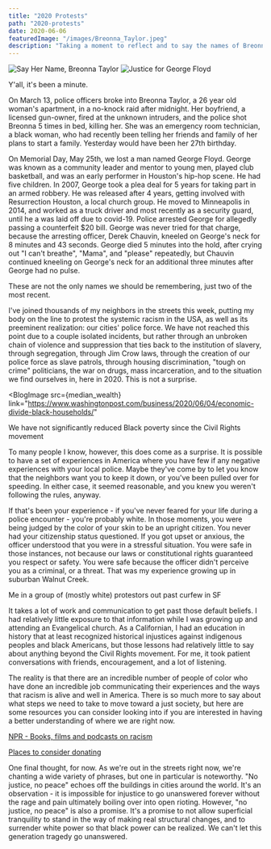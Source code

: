 ```yaml
---
title: "2020 Protests"
path: "2020-protests"
date: 2020-06-06
featuredImage: "/images/Breonna_Taylor.jpeg"
description: "Taking a moment to reflect and to say the names of Breonna Taylor and George Floyd"
---
```



<FlexImages>
  <img src={Breonna} alt="Say Her Name, Breonna Taylor" />
  <img src={George} alt="Justice for George Floyd" />
</FlexImages>
<Helmet
meta={[
{
name: `og:image`,
content: `https://kaipeacock.com` + Breonna,
},
]}
/>

Y'all, it's been a minute.

On March 13, police officers broke into Breonna Taylor, a 26 year old woman's apartment, in a no-knock raid after midnight. Her boyfriend, a licensed gun-owner, fired at the unknown intruders, and the police shot Breonna 5 times in bed, killing her. She was an emergency room technician, a black woman, who had recently been telling her friends and family of her plans to start a family. Yesterday would have been her 27th birthday.

On Memorial Day, May 25th, we lost a man named George Floyd. George was known as a community leader and mentor to young men, played club basketball, and was an early performer in Houston's hip-hop scene. He had five children. In 2007, George took a plea deal for 5 years for taking part in an armed robbery. He was released after 4 years, getting involved with Resurrection Houston, a local church group. He moved to Minneapolis in 2014, and worked as a truck driver and most recently as a security guard, until he a was laid off due to covid-19. Police arrested George for allegedly passing a counterfeit &dollar;20 bill. George was never tried for that charge, because the arresting officer, Derek Chauvin, kneeled on George's neck for 8 minutes and 43 seconds. George died 5 minutes into the hold, after crying out "I can't breathe", "Mama", and "please" repeatedly, but Chauvin continued kneeling on George's neck for an additional three minutes after George had no pulse.

These are not the only names we should be remembering, just two of the most recent.

I've joined thousands of my neighbors in the streets this week, putting my body on the line to protest the systemic racism in the USA, as well as its preeminent realization: our cities' police force. We have not reached this point due to a couple isolated incidents, but rather through an unbroken chain of violence and suppression that ties back to the institution of slavery, through segregation, through Jim Crow laws, through the creation of our police force as slave patrols, through housing discrimination, "tough on crime" politicians, the war on drugs, mass incarceration, and to the situation we find ourselves in, here in 2020. This is not a surprise.

<BlogImage
  src={median_wealth}
  link="https://www.washingtonpost.com/business/2020/06/04/economic-divide-black-households/"
>
  We have not significantly reduced Black poverty since the Civil Rights
  movement
</BlogImage>

To many people I know, however, this does come as a surprise. It is possible to have a set of experiences in America where you have few if any negative experiences with your local police. Maybe they've come by to let you know that the neighbors want you to keep it down, or you've been pulled over for speeding. In either case, it seemed reasonable, and you knew you weren't following the rules, anyway.

If that's been your experience - if you've never feared for your life during a police encounter - you're probably white. In those moments, you were being judged by the color of your skin to be an upright citizen. You never had your citizenship status questioned. If you got upset or anxious, the officer understood that you were in a stressful situation. You were safe in those instances, not because our laws or constitutional rights guaranteed you respect or safety. You were safe because the officer didn't perceive you as a criminal, or a threat. That was my experience growing up in suburban Walnut Creek.

<BlogImage src={after_curfew}>
  Me in a group of (mostly white) protestors out past curfew in SF
</BlogImage>

It takes a lot of work and communication to get past those default beliefs. I had relatively little exposure to that information while I was growing up and attending an Evangelical church. As a Californian, I had an education in history that at least recognized historical injustices against indigenous peoples and black Americans, but those lessons had relatively little to say about anything beyond the Civil Rights movement. For me, it took patient conversations with friends, encouragement, and a lot of listening.

The reality is that there are an incredible number of people of color who have done an incredible job communicating their experiences and the ways that racism is alive and well in America. There is so much more to say about what steps we need to take to move toward a just society, but here are some resources you can consider looking into if you are interested in having a better understanding of where we are right now.

[NPR - Books, films and podcasts on racism](https://www.npr.org/sections/codeswitch/2020/06/06/871023438/this-list-of-books-films-and-podcasts-about-racism-is-a-start-not-a-panacea)

[Places to consider donating](https://nymag.com/strategist/article/where-to-donate-for-black-lives-matter.html)

One final thought, for now. As we're out in the streets right now, we're chanting a wide variety of phrases, but one in particular is noteworthy. "No justice, no peace" echoes off the buildings in cities around the world. It's an observation - it is impossible for injustice to go unanswered forever without the rage and pain ultimately boiling over into open rioting. However, "no justice, no peace" is also a promise. It's a promise to not allow superficial tranquility to stand in the way of making real structural changes, and to surrender white power so that black power can be realized. We can't let this generation tragedy go unanswered.
